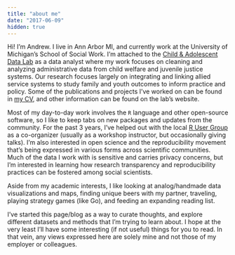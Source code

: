 ```yaml
---
title: "about me"
date: "2017-06-09"
hidden: true
---
```


Hi! I'm Andrew. I live in Ann Arbor MI, and currently work at the University of Michigan's School of Social Work. I'm attached to the [Child & Adolescent Data Lab](https://ssw-datalab.org) as a data analyst where my work focuses on cleaning and analyzing administrative data from child welfare and juvenile justice systems. Our research focuses largely on integrating and linking allied service systems to study family and youth outcomes to inform practice and policy. Some of the publications and projects I've worked on can be found in [my CV](https://www.github.com/mooreaw/cv/), and other information can be found on the lab's website.

Most of my day-to-day work involves the `R` language and other open-source software, so I like to keep tabs on new packages and updates from the community. For the past 3 years, I've helped out with the local [R User Group](https://annarborrusergroup.github.io/) as a co-organizer (usually as a workshop instructor, but occasionally giving talks). I'm also interested in open science and the reproducibility movement that's being expressed in various forms across scientific communities. Much of the data I work with is sensitive and carries privacy concerns, but I'm interested in learning how research transparency and reproducibility practices can be fostered among social scientists.

Aside from my academic interests, I like looking at analog/handmade data visualizations and maps, finding unique beers with my partner, traveling, playing strategy games (like Go), and feeding an expanding reading list.

I've started this page/blog as a way to curate thoughts, and explore different datasets and methods that I'm trying to learn about. I hope at the very least I'll have some interesting (if not useful) things for you to read. In that vein, any views expressed here are solely mine and not those of my employer or colleagues.
